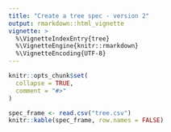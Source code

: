 ```yaml
---
title: "Create a tree spec - version 2"
output: rmarkdown::html_vignette
vignette: >
  %\VignetteIndexEntry{tree}
  %\VignetteEngine{knitr::rmarkdown}
  %\VignetteEncoding{UTF-8}
---
```


```r
knitr::opts_chunk$set(
  collapse = TRUE,
  comment = "#>"
)
```

```r
spec_frame <- read.csv("tree.csv")
knitr::kable(spec_frame, row.names = FALSE)
```
